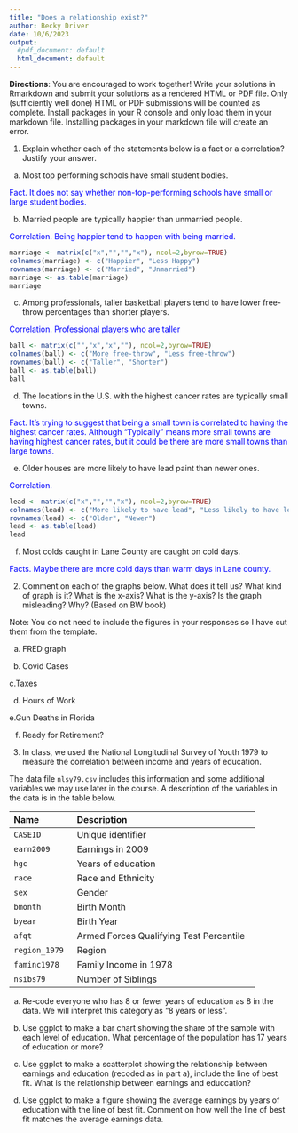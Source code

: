 ---
title: "Does a relationship exist?"
author: Becky Driver
date: 10/6/2023
output:
  #pdf_document: default
  html_document: default
---

__Directions__: You are encouraged to work together! Write your solutions in Rmarkdown and submit your solutions as a rendered HTML or PDF file. Only (sufficiently well done) HTML or PDF submissions will be counted as complete. Install packages in your R console and only load them in your markdown file. Installing packages in your markdown file will create an error. 


1. Explain whether each of the statements below is a fact or a correlation? Justify your answer. 

a.  Most top performing schools have small student bodies.


<span style="color: blue;"> Fact. It does not say whether non-top-performing schools have small or large student bodies.</span>

b.  Married people are typically happier than unmarried people.

<span style="color: blue;"> Correlation. Being happier tend to happen with being married.</span>

```{r, echo=FALSE}
marriage <- matrix(c("x","","","x"), ncol=2,byrow=TRUE)
colnames(marriage) <- c("Happier", "Less Happy")
rownames(marriage) <- c("Married", "Unmarried")
marriage <- as.table(marriage)
marriage
```
c. Among professionals, taller basketball players tend to have lower free-throw percentages than shorter players.

<span style="color: blue;">Correlation. Professional players who are taller </span>

```{r, echo=FALSE}
ball <- matrix(c("","x","x",""), ncol=2,byrow=TRUE)
colnames(ball) <- c("More free-throw", "Less free-throw")
rownames(ball) <- c("Taller", "Shorter")
ball <- as.table(ball)
ball
```

d. The locations in the U.S. with the highest cancer rates are typically small towns.

<span style="color: blue;">Fact. It's trying to suggest that being a small town is correlated to having the highest cancer rates. Although "Typically" means more small towns are having highest cancer rates, but it could be there are more small towns than large towns.</span>

e. Older houses are more likely to have lead paint than newer ones.

<span style="color: blue;">Correlation.</span>

```{r, echo=FALSE}
lead <- matrix(c("x","","","x"), ncol=2,byrow=TRUE)
colnames(lead) <- c("More likely to have lead", "Less likely to have lead")
rownames(lead) <- c("Older", "Newer")
lead <- as.table(lead)
lead
```

f.  Most colds caught in Lane County are caught on cold days.

<span style="color: blue;">Facts. Maybe there are more cold days than warm days in Lane county.</span>

2. Comment on each of the graphs below. What does it tell us? What kind of graph is it? What is the x-axis? What is the y-axis? Is the graph misleading? Why? (Based on BW book)

Note: You do not need to include the figures in your responses so I have cut them from the template.

a. FRED graph


b. Covid Cases



c.Taxes

d. Hours of Work

e.Gun Deaths in Florida

f. Ready for Retirement?

3. In class, we used the National Longitudinal Survey of Youth 1979 to measure the correlation between income and years of education.

The data file `nlsy79.csv` includes this information and some additional variables we may use later in the course. A description of the variables in the data is in the table below.

--------------------------------------------------------------------------------
 Name                 Description
 -------------------- ----------------------------------------------------------
 `CASEID`               Unique identifier

 `earn2009`               Earnings in 2009

 `hgc`                 Years of education

 `race`                Race and Ethnicity

 `sex`                Gender

 `bmonth`              Birth Month

 `byear`               Birth Year

 `afqt`               Armed Forces Qualifying Test Percentile

 `region_1979`               Region

 `faminc1978`              Family Income in 1978

 `nsibs79`               Number of Siblings



 --------------------------------------------------------------------------------



 a. Re-code everyone who has 8 or fewer years of education as 8 in the data. We will interpret this category as "8 years or less".

 b. Use ggplot to make a bar chart showing the share of the sample with each level of education. What percentage of the population has 17 years of education or more?

 c. Use ggplot to make a scatterplot showing the relationship between earnings and education (recoded as in part a), include the line of best fit. What is the relationship between earnings and educcation?

 d. Use ggplot to make a figure showing the average earnings by years of education with the line of best fit. Comment on how well the line of best fit matches the average earnings data. 

